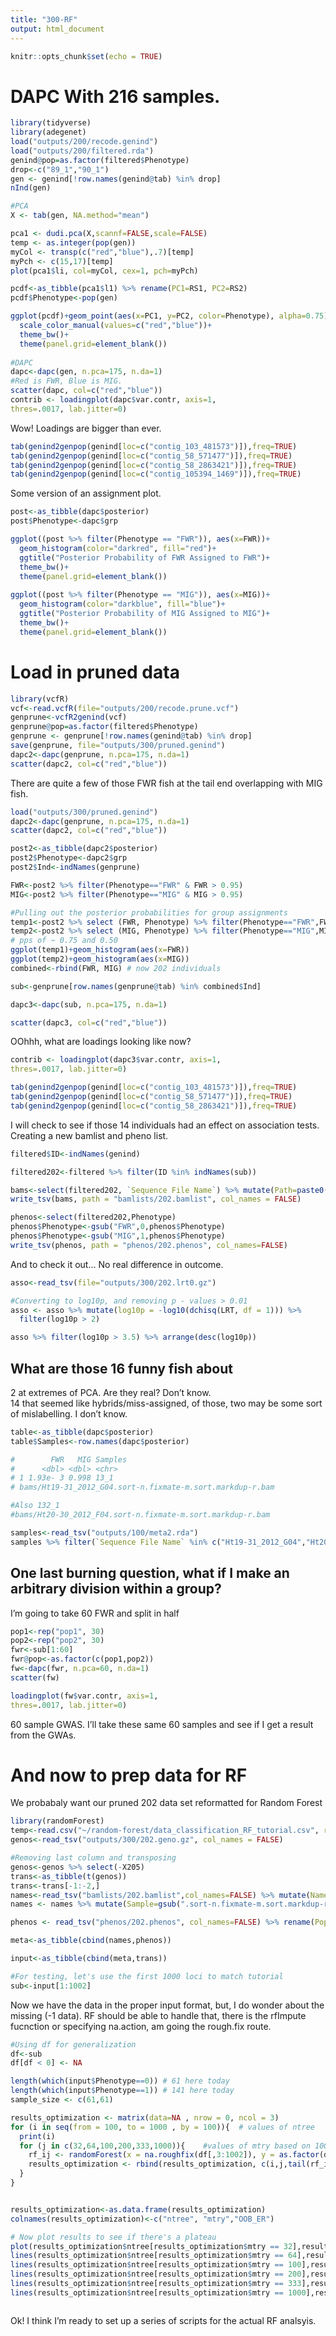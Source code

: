 ```yaml
---
title: "300-RF"
output: html_document
---
```


```r
knitr::opts_chunk$set(echo = TRUE)
```

# DAPC With 216 samples.


```r
library(tidyverse)
library(adegenet)
load("outputs/200/recode.genind")
load("outputs/200/filtered.rda")
genind@pop=as.factor(filtered$Phenotype)
drop<-c("89_1","90_1")
gen <- genind[!row.names(genind@tab) %in% drop]
nInd(gen)

#PCA
X <- tab(gen, NA.method="mean")

pca1 <- dudi.pca(X,scannf=FALSE,scale=FALSE)
temp <- as.integer(pop(gen))
myCol <- transp(c("red","blue"),.7)[temp]
myPch <- c(15,17)[temp]
plot(pca1$li, col=myCol, cex=1, pch=myPch)

pcdf<-as_tibble(pca1$l1) %>% rename(PC1=RS1, PC2=RS2)
pcdf$Phenotype<-pop(gen)

ggplot(pcdf)+geom_point(aes(x=PC1, y=PC2, color=Phenotype), alpha=0.75)+
  scale_color_manual(values=c("red","blue"))+
  theme_bw()+
  theme(panel.grid=element_blank())
  
#DAPC
dapc<-dapc(gen, n.pca=175, n.da=1)
#Red is FWR, Blue is MIG.    
scatter(dapc, col=c("red","blue"))
contrib <- loadingplot(dapc$var.contr, axis=1,
thres=.0017, lab.jitter=0)
```

Wow! Loadings are bigger than ever.

```r
tab(genind2genpop(genind[loc=c("contig_103_481573")]),freq=TRUE)
tab(genind2genpop(genind[loc=c("contig_58_571477")]),freq=TRUE)
tab(genind2genpop(genind[loc=c("contig_58_2863421")]),freq=TRUE)
tab(genind2genpop(genind[loc=c("contig_105394_1469")]),freq=TRUE)
```

Some version of an assignment plot.    
```r
post<-as_tibble(dapc$posterior)
post$Phenotype<-dapc$grp

ggplot((post %>% filter(Phenotype == "FWR")), aes(x=FWR))+
  geom_histogram(color="darkred", fill="red")+
  ggtitle("Posterior Probability of FWR Assigned to FWR")+
  theme_bw()+
  theme(panel.grid=element_blank())
  
ggplot((post %>% filter(Phenotype == "MIG")), aes(x=MIG))+
  geom_histogram(color="darkblue", fill="blue")+
  ggtitle("Posterior Probability of MIG Assigned to MIG")+
  theme_bw()+
  theme(panel.grid=element_blank())

```

# Load in pruned data

```r
library(vcfR)
vcf<-read.vcfR(file="outputs/200/recode.prune.vcf")
genprune<-vcfR2genind(vcf)
genprune@pop=as.factor(filtered$Phenotype)
genprune <- genprune[!row.names(genind@tab) %in% drop]
save(genprune, file="outputs/300/pruned.genind")
dapc2<-dapc(genprune, n.pca=175, n.da=1)
scatter(dapc2, col=c("red","blue"))
```

There are quite a few of those FWR fish at the tail end overlapping with MIG fish.
```r
load("outputs/300/pruned.genind")
dapc2<-dapc(genprune, n.pca=175, n.da=1)
scatter(dapc2, col=c("red","blue"))

post2<-as_tibble(dapc2$posterior)
post2$Phenotype<-dapc2$grp
post2$Ind<-indNames(genprune)

FWR<-post2 %>% filter(Phenotype=="FWR" & FWR > 0.95)
MIG<-post2 %>% filter(Phenotype=="MIG" & MIG > 0.95)

#Pulling out the posterior probabilities for group assignments
temp1<-post2 %>% select (FWR, Phenotype) %>% filter(Phenotype=="FWR",FWR < 0.95)
temp2<-post2 %>% select (MIG, Phenotype) %>% filter(Phenotype=="MIG",MIG < 0.95)
# pps of ~ 0.75 and 0.50
ggplot(temp1)+geom_histogram(aes(x=FWR))
ggplot(temp2)+geom_histogram(aes(x=MIG))
combined<-rbind(FWR, MIG) # now 202 individuals

sub<-genprune[row.names(genprune@tab) %in% combined$Ind]

dapc3<-dapc(sub, n.pca=175, n.da=1)

scatter(dapc3, col=c("red","blue"))

```

OOhhh, what are loadings looking like now?

```r
contrib <- loadingplot(dapc3$var.contr, axis=1,
thres=.0017, lab.jitter=0)

tab(genind2genpop(genind[loc=c("contig_103_481573")]),freq=TRUE)
tab(genind2genpop(genind[loc=c("contig_58_571477")]),freq=TRUE)
tab(genind2genpop(genind[loc=c("contig_58_2863421")]),freq=TRUE)

```

I will check to see if those 14 individuals had an effect on association tests. Creating a new bamlist and pheno list.

```r

filtered$ID<-indNames(genind)

filtered202<-filtered %>% filter(ID %in% indNames(sub))

bams<-select(filtered202, `Sequence File Name`) %>% mutate(Path=paste0("bams/",`Sequence File Name`,".sort-n.fixmate-m.sort.markdup-r.bam")) %>% select(Path)
write_tsv(bams, path = "bamlists/202.bamlist", col_names = FALSE)

phenos<-select(filtered202,Phenotype)
phenos$Phenotype<-gsub("FWR",0,phenos$Phenotype)
phenos$Phenotype<-gsub("MIG",1,phenos$Phenotype)
write_tsv(phenos, path = "phenos/202.phenos", col_names=FALSE)

```


And to check it out... No real difference in outcome.    

```r

asso<-read_tsv(file="outputs/300/202.lrt0.gz")

#Converting to log10p, and removing p - values > 0.01
asso <- asso %>% mutate(log10p = -log10(dchisq(LRT, df = 1))) %>%
  filter(log10p > 2)

asso %>% filter(log10p > 3.5) %>% arrange(desc(log10p))

```

## What are those 16 funny fish about
2 at extremes of PCA. Are they real? Don't know.     
14 that seemed like hybrids/miss-assigned, of those, two may be some sort of mislabelling. I don't know.     

```r
table<-as_tibble(dapc$posterior)
table$Samples<-row.names(dapc$posterior)

#        FWR   MIG Samples
#      <dbl> <dbl> <chr>  
# 1 1.93e- 3 0.998 13_1   
# bams/Ht19-31_2012_G04.sort-n.fixmate-m.sort.markdup-r.bam

#Also 132_1
#bams/Ht20-30_2012_F04.sort-n.fixmate-m.sort.markdup-r.bam

samples<-read_tsv("outputs/100/meta2.rda")
samples %>% filter(`Sequence File Name` %in% c("Ht19-31_2012_G04","Ht20-30_2012_F04"))
```

## One last burning question, what if I make an arbitrary division within a group?
I'm going to take 60 FWR and split in half
```r
pop1<-rep("pop1", 30)
pop2<-rep("pop2", 30)
fwr<-sub[1:60]
fwr@pop<-as.factor(c(pop1,pop2))
fw<-dapc(fwr, n.pca=60, n.da=1)
scatter(fw)

loadingplot(fw$var.contr, axis=1,
thres=.0017, lab.jitter=0)

```

60 sample GWAS. I'll take these same 60 samples and see if I get a result from the GWAs.



# And now to prep data for RF

We probabaly want our pruned 202 data set reformatted for Random Forest
```r
library(randomForest)
temp<-read.csv("~/random-forest/data_classification_RF_tutorial.csv", row.names=1)
genos<-read_tsv("outputs/300/202.geno.gz", col_names = FALSE)

#Removing last column and transposing
genos<-genos %>% select(-X205)
trans<-as_tibble(t(genos))
trans<-trans[-1:-2,]
names<-read_tsv("bamlists/202.bamlist",col_names=FALSE) %>% mutate(Names=gsub("bams/","",X1))
names <- names %>% mutate(Sample=gsub(".sort-n.fixmate-m.sort.markdup-r.bam","",Names)) %>% select(Sample)

phenos <- read_tsv("phenos/202.phenos", col_names=FALSE) %>% rename(Pop=X1) %>% mutate(Phenotype=Pop)

meta<-as_tibble(cbind(names,phenos))

input<-as_tibble(cbind(meta,trans))

#For testing, let's use the first 1000 loci to match tutorial
sub<-input[1:1002]

```

Now we have the data in the proper input format, but, I do wonder about the missing (-1 data). RF should be able to handle that, there is the rfImpute fucnction or specifying na.action, am going the rough.fix route.

```r
#Using df for generalization
df<-sub
df[df < 0] <- NA

length(which(input$Phenotype==0)) # 61 here today
length(which(input$Phenotype==1)) # 141 here today
sample_size <- c(61,61)

results_optimization <- matrix(data=NA , nrow = 0, ncol = 3)
for (i in seq(from = 100, to = 1000 , by = 100)){  # values of ntree
  print(i)
  for (j in c(32,64,100,200,333,1000)){    #values of mtry based on 1000 total loci
    rf_ij <- randomForest(x = na.roughfix(df[,3:1002]), y = as.factor(df$Phenotype), importance=TRUE ,proximity=TRUE, ntree=i, mtry=j, strata=as.factor(df$Phenotype), sampsize=sample_size)
    results_optimization <- rbind(results_optimization, c(i,j,tail(rf_ij$err.rate,1)[1]))
  }
}



```

```r
results_optimization<-as.data.frame(results_optimization)
colnames(results_optimization)<-c("ntree", "mtry","OOB_ER")

# Now plot results to see if there's a plateau
plot(results_optimization$ntree[results_optimization$mtry == 32],results_optimization$OOB_ER[results_optimization$mtry == 32], type="l", col="black", xlab="ntree",ylab="OOB-ER",ylim=c(0,1))
lines(results_optimization$ntree[results_optimization$mtry == 64],results_optimization$OOB_ER[results_optimization$mtry == 64], col="blue")
lines(results_optimization$ntree[results_optimization$mtry == 100],results_optimization$OOB_ER[results_optimization$mtry == 100], col="green")
lines(results_optimization$ntree[results_optimization$mtry == 200],results_optimization$OOB_ER[results_optimization$mtry == 200], col="purple")
lines(results_optimization$ntree[results_optimization$mtry == 333],results_optimization$OOB_ER[results_optimization$mtry == 333], col="orange")
lines(results_optimization$ntree[results_optimization$mtry == 1000],results_optimization$OOB_ER[results_optimization$mtry == 1000], col="red")



```


Ok! I think I'm ready to set up a series of scripts for the actual RF analsyis.